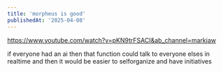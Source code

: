 ```yaml
---
title: 'morpheus is good'
publishedAt: '2025-04-08'
---
```


https://www.youtube.com/watch?v=pKN9trFSACI&ab_channel=markjaw

if everyone had an ai then that function could talk to everyone elses in realtime and then
it would be easier to selforganize and have initiatives